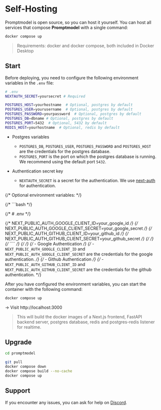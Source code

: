 # Self-Hosting

Promptmodel is open source, so you can host it yourself.
You can host all services that compose **Promptmodel** with a single command:

```bash
docker compose up
```

> Requirements: docker and docker compose, both included in Docker Desktop

## Start

Before deploying, you need to configure the following environment variables in the `.env` file:

```bash
# .env
NEXTAUTH_SECRET=yoursecret # Required

POSTGRES_HOST=yourhostname  # Optional, postgres by default
POSTGRES_USER=yourusername  # Optional, postgres by default
POSTGRES_PASSWORD=yourpassword  # Optional, postgres by default
POSTGRES_DB=dbname # Optional, postgres by default
POSTGRES_PORT=5432	# Optional, 5432 by default
REDIS_HOST=yourhostname  # Optional, redis by default
```

- Postgres variables

  - `POSTGRES_DB`, `POSTGRES_USER`, `POSTGRES_PASSWORD` and `POSTGRES_HOST` are the credentials for the postgres database.
  - `POSTGRES_PORT` is the port on which the postgres database is running. We recommend using the default port `5432`.

- Authentication secret key
  - `NEXTAUTH_SECRET` is a secret for the authentication. We use [next-auth](https://next-auth.js.org/) for authentication.

{/* Optional environment variables: */}

{/* ```bash */}

{/* # .env */}

{/* NEXT_PUBLIC_AUTH_GOOGLE_CLIENT_ID=your_google_id */}
{/* NEXT_PUBLIC_AUTH_GOOGLE_CLIENT_SECRET=your_google_secret */}
{/* NEXT_PUBLIC_AUTH_GITHUB_CLIENT_ID=your_github_id */}
{/* NEXT_PUBLIC_AUTH_GITHUB_CLIENT_SECRET=your_github_secret */}
{/*  */}
{/* ```` */}
{/*  */}
{/* - Google Authentication */}
{/* - `NEXT_PUBLIC_AUTH_GOOGLE_CLIENT_ID` and `NEXT_PUBLIC_AUTH_GOOGLE_CLIENT_SECRET` are the credentials for the google authentication. */}
{/* - Github Authentication */}
{/* - `NEXT_PUBLIC_AUTH_GITHUB_CLIENT_ID` and `NEXT_PUBLIC_AUTH_GITHUB_CLIENT_SECRET` are the credentials for the github authentication. */}

After you have configured the environment variables, you can start the container with the following command:

```bash
docker compose up
```

-> Visit http://localhost:3000

> This will build the docker images of a Next.js frontend, FastAPI backend server, postgres database, redis and postgres-redis listener for realtime.

## Upgrade

```bash
cd promptmodel

git pull
docker compose down
docker compose build --no-cache
docker compose up
```

## Support

If you encounter any issues, you can ask for help on [Discord](https://discord.gg/2Y36M36tZf).
